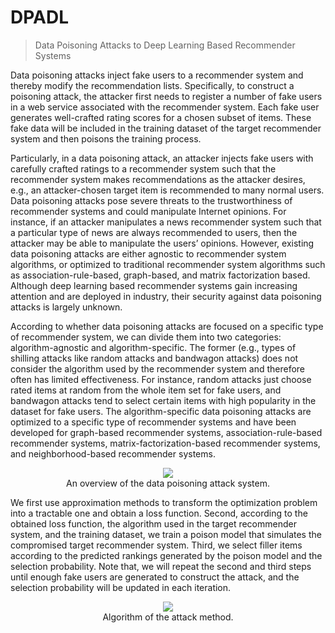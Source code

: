 # DPADL

> Data Poisoning Attacks to Deep Learning Based Recommender Systems

Data poisoning attacks inject fake users to a recommender system and thereby modify the recommendation lists. Specifically, to construct a poisoning attack, the attacker first needs to register a number of fake users in a web service associated with the recommender system. Each fake user generates well-crafted rating scores for a chosen subset of items. These fake data will be included in the training dataset of the target recommender system and then poisons the training process. 

Particularly, in a data poisoning attack, an attacker injects fake users with carefully crafted ratings to a recommender system such that the recommender system makes recommendations as the attacker desires, e.g., an attacker-chosen target item is recommended to many normal users. Data poisoning attacks pose severe threats to the trustworthiness of recommender systems and could manipulate Internet opinions. For instance, if an attacker manipulates a news recommender system such that a particular type of news are always recommended to users, then the attacker may be able to manipulate the users’ opinions. However, existing data poisoning attacks are either agnostic to recommender system algorithms, or optimized to traditional recommender system algorithms such as association-rule-based, graph-based, and matrix factorization based. Although deep learning based recommender systems gain increasing attention and are deployed in industry, their security against data poisoning attacks is largely unknown.

According to whether data poisoning attacks are focused on a specific type of recommender system, we can divide them into two categories: algorithm-agnostic and algorithm-specific. The former (e.g., types of shilling attacks like random attacks and bandwagon attacks) does not consider the algorithm used by the recommender system and therefore often has limited effectiveness. For instance, random attacks just choose rated items at random from the whole item set for fake users, and bandwagon attacks tend to select certain items with high popularity in the dataset for fake users. The algorithm-specific data poisoning attacks are optimized to a specific type of recommender systems and have been developed for graph-based recommender systems, association-rule-based recommender systems, matrix-factorization-based recommender systems, and neighborhood-based recommender systems.

<p><center><figure><img src='https://github.com/recohut/recsys-attacks/raw/d7472b7296515249c1bd1bbb8ea0afa9b07f6d9d/docs/_images/C361387_1.png'><figcaption>An overview of the data poisoning attack system.</figcaption></figure></center></p>

We first use approximation methods to transform the optimization problem into a tractable one and obtain a loss function. Second, according to the obtained loss function, the algorithm used in the target recommender system, and the training dataset, we train a poison model that simulates the compromised target recommender system. Third, we select filler items according to the predicted rankings generated by the poison model and the selection probability. Note that, we will repeat the second and third steps until enough fake users are generated to construct the attack, and the selection probability will be updated in each iteration.

<p><center><figure><img src='https://github.com/recohut/recsys-attacks/raw/d7472b7296515249c1bd1bbb8ea0afa9b07f6d9d/docs/_images/C361387_2.png'><figcaption>Algorithm of the attack method.</figcaption></figure></center></p>
